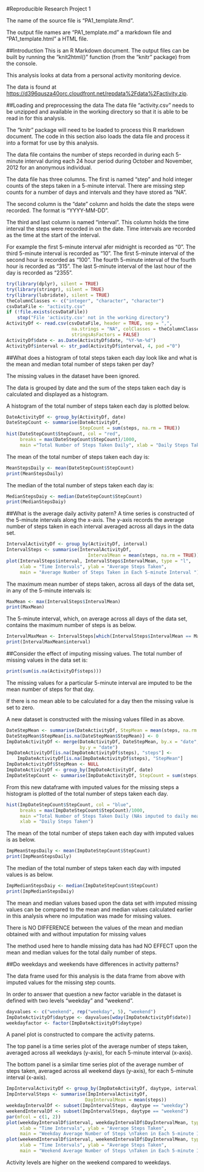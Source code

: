 
#Reproducible Research Project 1

The name of the source file is "PA1_template.Rmd".

The output file names are "PA1_template.md" a markdown file and "PA1_template.html" a HTML file.

##Introduction
This is an R Markdown document.  The output files can be built by running the "knit2html()" function (from the "knitr" package) from the console.

This analysis looks at data from a personal activity monitoring device.  

The data is found at <https://d396qusza40orc.cloudfront.net/repdata%2Fdata%2Factivity.zip>.


##Loading and preprocessing the data
The data file "activity.csv" needs to be unzipped and available in the working directory so that it is able to be read in for this analysis.

The "knitr" package will need to be loaded to process this R markdown document. The code in this section also loads the data file and process it into a format for use by this analysis.

The data file contains the number of steps recorded in during each 5-minute interval during each 24 hour period during October and November, 2012 for an anonymous individual.

The data file has three columns.  The first is named "step" and hold integer counts of the steps taken in a 5-minute interval.  There are missing step counts for a number of days and intervals and they have stored as "NA".

The second column is the "date" column and holds the date the steps were recorded.  The format is "YYYY-MM-DD".

The third and last column is named "interval".  This column holds the time interval the steps were recorded in on the date.  Time intervals are recorded as the time at the start of the interval. 

For example the first 5-minute interval afer midnight is recorded as "0".
The third 5-minute interval is recorded as "10".
The first 5-minute interval of the second hour is recorded as "100".
The fourth 5-minute interval of the fourth hour is recorded as "315".
The last 5-minute interval of the last hour of the day is recorded as "2355".

```r
try(library(dplyr), silent = TRUE)
try(library(stringr), silent = TRUE)
try(library(lubridate), silent = TRUE)
theColumnClasses <- c("integer", "character", "character")
csvDataFile <- "activity.csv"
if (!file.exists(csvDataFile)) 
    stop("File 'activity.csv' not in the working directory")
ActivityDf <- read.csv(csvDataFile, header = TRUE, sep = ",",
                        na.strings = "NA", colClasses = theColumnClasses, 
                        stringsAsFactors = FALSE)
ActivityDf$date <- as.Date(ActivityDf$date, "%Y-%m-%d")
ActivityDf$interval <- str_pad(ActivityDf$interval, 4, pad ="0")
```


##What does a histogram of total steps taken each day look like and what is the mean and median total number of steps taken per day?

The missing values in the dataset have been ignored.  

The data is grouped by date and the sum of the steps taken each day is calculated and displayed as a histogram.

A histogram of the total number of steps taken each day is plotted below.

```r
DateActivityDf <- group_by(ActivityDf, date)
DateStepCount <- summarise(DateActivityDf, 
                           StepCount = sum(steps, na.rm = TRUE))
hist(DateStepCount$StepCount, col = "red", 
     breaks = max(DateStepCount$StepCount)/1000, 
     main ="Total Number of Steps Taken Daily", xlab = "Daily Steps Taken")
```


The mean of the total number of steps taken each day is:

```r
MeanStepsDaily <- mean(DateStepCount$StepCount)
print(MeanStepsDaily)
```

The median of the total number of steps taken each day is:

```r
MedianStepsDaiy <- median(DateStepCount$StepCount)
print(MedianStepsDaiy)
```


##What is the average daily activity patern?
A time series is constructed of the 5-minute intervals along the x-axis.
The y-axis records the average number of steps taken in each interval averaged across all days in the data set.

```r
IntervalActivityDf <- group_by(ActivityDf, interval)
IntervalSteps <- summarise(IntervalActivityDf, 
                              IntervalMean = mean(steps, na.rm = TRUE))
plot(IntervalSteps$interval, IntervalSteps$IntervalMean, type = "l", 
     xlab = "Time Intervals", ylab = "Average Steps Taken", 
     main = "Average Number of Steps Taken in Each 5-minute Interval ")
```


The maximum mean number of steps taken, across all days of the data set, in any of the 5-minute intervals is:

```r
MaxMean <- max(IntervalSteps$IntervalMean)
print(MaxMean)
```


The 5-minute interval, which, on average across all days of the data set, contains the maximum number of steps is as below. 

```r
IntervalMaxMean <- IntervalSteps[which(IntervalSteps$IntervalMean == MaxMean), ]
print(IntervalMaxMean$interval)
```


##Consider the effect of imputing missing values.
The total number of missing values in the data set is:

```r
print(sum(is.na(ActivityDf$steps)))
```


The missing values for a particular 5-minute interval are imputed to be the mean number of steps for that day.

If there is no mean able to be calculated for a day then the missing value is set to zero.

A new dataset is constructed with the  missing values filled in as above.


```r
DateStepMean <- summarise(DateActivityDf, StepMean = mean(steps, na.rm = TRUE))
DateStepMean$StepMean[is.na(DateStepMean$StepMean)] <- 0
ImpDateActivityDf <- merge(DateActivityDf, DateStepMean, by.x = "date", 
                           by.y = "date")
ImpDateActivityDf[is.na(ImpDateActivityDf$steps), "steps"] <- 
    ImpDateActivityDf[is.na(ImpDateActivityDf$steps), "StepMean"]
ImpDateActivityDf$StepMean <- NULL
ImpDateActivityDf <- group_by(ImpDateActivityDf, date)
ImpDateStepCount <- summarise(ImpDateActivityDf, StepCount = sum(steps))
```

From this new dataframe with imputed values for the missing steps a histogram is plotted of the total number of steps taken each day.


```r
hist(ImpDateStepCount$StepCount, col = "blue", 
     breaks = max(ImpDateStepCount$StepCount)/1000, 
     main ="Total Number of Steps Taken Daily (NAs imputed to daily mean)", 
     xlab = "Daily Steps Taken")
```

The mean of the total number of steps taken each day with imputed values is as below.


```r
ImpMeanStepsDaily <- mean(ImpDateStepCount$StepCount)
print(ImpMeanStepsDaily)
```

The median of the total number of steps taken each day with imputed values is as below.

```r
ImpMedianStepsDaiy <- median(ImpDateStepCount$StepCount)
print(ImpMedianStepsDaiy)
```


The mean and median values based upon the data set with imputed missing values can be compared to the mean and median values calculated earlier in this analysis where no imputation was made for missing values.

There is NO DIFFERENCE between the values of the mean and median obtained with and without imputation for missing values

The method used here to handle missing data has had NO EFFECT upon the mean and median values for the total daily number of steps.


##Do weekdays and weekends have differences in activity patterns?

The data frame used for this analysis is the data frame from above with imputed values for the missing step counts.

In order to answer that question a new factor variable in the dataset is defined with two levels "weekday" and "weekend".


```r
dayvalues <- c("weekend", rep("weekday", 5), "weekend")
ImpDateActivityDf$daytype <- dayvalues[wday(ImpDateActivityDf$date)]
weekdayfactor <- factor(ImpDateActivityDf$daytype)
```

A panel plot is constructed to compare the activity paterns.

The top panel is a time series plot of the average number of steps taken, averaged across all weekdays (y-axis), for each 5-minute interval (x-axis).

The bottom panel is a similar time series plot of the average number of steps taken, averaged across all weekend days (y-axis), for each 5-minute interval (x-axis).


```r
ImpIntervalActivityDf <- group_by(ImpDateActivityDf, daytype, interval)
ImpIntervalSteps <- summarise(ImpIntervalActivityDf,
                             DayIntervalMean = mean(steps))
weekdayIntervalDf <- subset(ImpIntervalSteps, daytype == "weekday")
weekendIntervalDf <- subset(ImpIntervalSteps, daytype == "weekend")
par(mfcol = c(1, 2))
plot(weekdayIntervalDf$interval, weekdayIntervalDf$DayIntervalMean, type = "l", 
     xlab = "Time Intervals", ylab = "Average Steps Taken", 
     main = "Weekday Average Number of Steps \nTaken in Each 5-minute Interval")
plot(weekendIntervalDf$interval, weekendIntervalDf$DayIntervalMean, type = "l", 
     xlab = "Time Intervals", ylab = "Average Steps Taken", 
     main = "Weekend Average Number of Steps \nTaken in Each 5-minute Interval")
```

Activity levels are higher on the weekend compared to weekdays.




